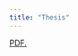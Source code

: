 ```yaml
---
title: "Thesis"
---
```


<a href="https://lindanab.github.io/dissertation.pdf" target="_blank">PDF.</a>